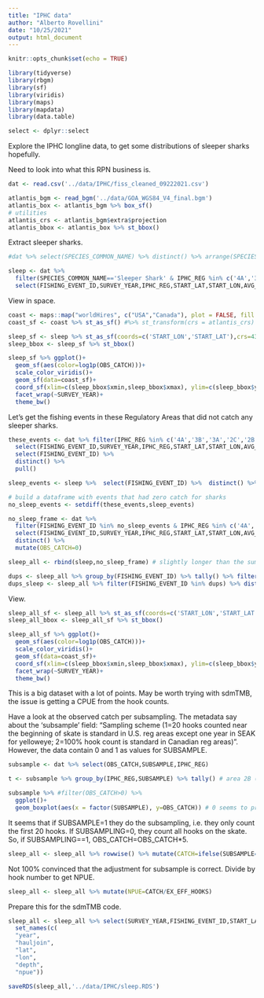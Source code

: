 ```yaml
---
title: "IPHC data"
author: "Alberto Rovellini"
date: "10/25/2021"
output: html_document
---
```


```r
knitr::opts_chunk$set(echo = TRUE)
```

```r
library(tidyverse)
library(rbgm)
library(sf)
library(viridis)
library(maps)
library(mapdata)
library(data.table)
```

```r
select <- dplyr::select
```

Explore the IPHC longline data, to get some distributions of sleeper sharks hopefully. 

Need to look into what this RPN business is.
```r
dat <- read.csv('../data/IPHC/fiss_cleaned_09222021.csv')

atlantis_bgm <- read_bgm('../data/GOA_WGS84_V4_final.bgm')
atlantis_box <- atlantis_bgm %>% box_sf()
# utilities
atlantis_crs <- atlantis_bgm$extra$projection
atlantis_bbox <- atlantis_box %>% st_bbox()
```

Extract sleeper sharks.
```r
#dat %>% select(SPECIES_COMMON_NAME) %>% distinct() %>% arrange(SPECIES_COMMON_NAME) %>%  pull()

sleep <- dat %>% 
  filter(SPECIES_COMMON_NAME=='Sleeper Shark' & IPHC_REG %in% c('4A','3B','3A','2C','2B')) %>%
  select(FISHING_EVENT_ID,SURVEY_YEAR,IPHC_REG,START_LAT,START_LON,AVG_DEPTH_M,HOOKS_RETRIEVED,EX_EFF_HOOKS,SUBSAMPLE,OBS_CATCH)
```

View in space.
```r
coast <- maps::map("worldHires", c("USA","Canada"), plot = FALSE, fill = TRUE)
coast_sf <- coast %>% st_as_sf() #%>% st_transform(crs = atlantis_crs)

sleep_sf <- sleep %>% st_as_sf(coords=c('START_LON','START_LAT'),crs=4326)
sleep_bbox <- sleep_sf %>% st_bbox()

sleep_sf %>% ggplot()+
  geom_sf(aes(color=log1p(OBS_CATCH)))+
  scale_color_viridis()+
  geom_sf(data=coast_sf)+
  coord_sf(xlim=c(sleep_bbox$xmin,sleep_bbox$xmax), ylim=c(sleep_bbox$ymin,sleep_bbox$ymax))+
  facet_wrap(~SURVEY_YEAR)+
  theme_bw()
```

Let's get the fishing events in these Regulatory Areas that did not catch any sleeper sharks.
```r
these_events <- dat %>% filter(IPHC_REG %in% c('4A','3B','3A','2C','2B')) %>%
  select(FISHING_EVENT_ID,SURVEY_YEAR,IPHC_REG,START_LAT,START_LON,AVG_DEPTH_M,HOOKS_RETRIEVED,EX_EFF_HOOKS,SUBSAMPLE,OBS_CATCH) %>% 
  select(FISHING_EVENT_ID) %>% 
  distinct() %>% 
  pull()

sleep_events <- sleep %>%  select(FISHING_EVENT_ID) %>%  distinct() %>% pull()

# build a dataframe with events that had zero catch for sharks
no_sleep_events <- setdiff(these_events,sleep_events)

no_sleep_frame <- dat %>% 
  filter(FISHING_EVENT_ID %in% no_sleep_events & IPHC_REG %in% c('4A','3B','3A','2C','2B')) %>% 
  select(FISHING_EVENT_ID,SURVEY_YEAR,IPHC_REG,START_LAT,START_LON,AVG_DEPTH_M,HOOKS_RETRIEVED,EX_EFF_HOOKS,SUBSAMPLE) %>% 
  distinct() %>%
  mutate(OBS_CATCH=0)

sleep_all <- rbind(sleep,no_sleep_frame) # slightly longer than the sum of events, meaning that some events are duplicated. Explore below

dups <- sleep_all %>% group_by(FISHING_EVENT_ID) %>% tally() %>% filter(n>1) %>% select(FISHING_EVENT_ID) %>% pull()
dups_sleep <- sleep_all %>% filter(FISHING_EVENT_ID %in% dups) %>% distinct() # weirdly, it picks up some differences between pairs of these, although they look the same. None of these contained sleeper shark catches, so probably negligible difference
```

View.
```r
sleep_all_sf <- sleep_all %>% st_as_sf(coords=c('START_LON','START_LAT'),crs=4326)
sleep_all_bbox <- sleep_all_sf %>% st_bbox()

sleep_all_sf %>% ggplot()+
  geom_sf(aes(color=log1p(OBS_CATCH)))+
  scale_color_viridis()+
  geom_sf(data=coast_sf)+
  coord_sf(xlim=c(sleep_bbox$xmin,sleep_bbox$xmax), ylim=c(sleep_bbox$ymin,sleep_bbox$ymax))+
  facet_wrap(~SURVEY_YEAR)+
  theme_bw()
```
This is a big dataset with a lot of points. May be worth trying with sdmTMB, the issue is getting a CPUE from the hook counts.

Have a look at the observed catch per subsampling. The metadata say about the 'subsample' field: "Sampling scheme (1=20 hooks counted near the beginning of skate is standard in U.S. reg areas except one year in SEAK for yelloweye; 2=100% hook count is standard in Canadian reg areas)". However, the data contain 0 and 1 as values for SUBSAMPLE.
```r
subsample <- dat %>% select(OBS_CATCH,SUBSAMPLE,IPHC_REG)

t <- subsample %>% group_by(IPHC_REG,SUBSAMPLE) %>% tally() # area 2B (Canada) seems to be the only area where there is a prevalence of 0, which I'd interpret as (no subsampling)

subsample %>% #filter(OBS_CATCH>0) %>% 
  ggplot()+
  geom_boxplot(aes(x = factor(SUBSAMPLE), y=OBS_CATCH)) # 0 seems to present higher catches, hinting that 0 means no subsampling
```

It seems that if SUBSAMPLE=1 they do the subsampling, i.e. they only count the first 20 hooks. If SUBSAMPLING=0, they count all hooks on the skate. So, if SUBSAMPLING==1, OBS_CATCH=OBS_CATCH*5.
```r
sleep_all <- sleep_all %>% rowwise() %>% mutate(CATCH=ifelse(SUBSAMPLE==1,OBS_CATCH*5,OBS_CATCH))
```

Not 100% convinced that the adjustment for subsample is correct. Divide by hook number to get NPUE.
```r
sleep_all <- sleep_all %>% mutate(NPUE=CATCH/EX_EFF_HOOKS)
```

Prepare this for the sdmTMB code.
```r
sleep_all <- sleep_all %>% select(SURVEY_YEAR,FISHING_EVENT_ID,START_LAT,START_LON,AVG_DEPTH_M,NPUE) %>% 
  set_names(c(
  "year",
  "hauljoin",
  "lat",
  "lon",
  "depth",
  "npue"))

saveRDS(sleep_all,'../data/IPHC/sleep.RDS')
```

